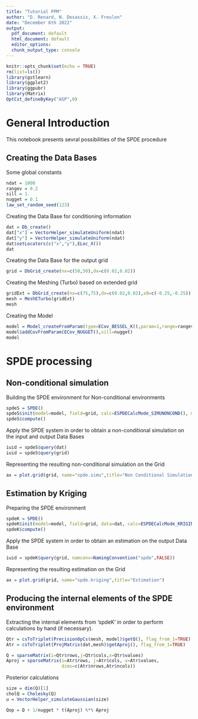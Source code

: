 ```yaml
---
title: "Tutorial PPM"
author: "D. Renard, N. Desassis, X. Freulon"
date: "December 6th 2022"
output:
  pdf_document: default
  html_document: default
  editor_options: 
  chunk_output_type: console
---
```


```r
knitr::opts_chunk$set(echo = TRUE)
rm(list=ls())
library(gstlearn)
library(ggplot2)
library(ggpubr)
library(Matrix)
OptCst_defineByKey("ASP",0)
```

# General Introduction

This notebook presents sevral possibilities of the SPDE procedure

## Creating the Data Bases

Some global constants

```r
ndat = 1000
rangev = 0.2
sill = 1.
nugget = 0.1
law_set_random_seed(123)
```

Creating the Data Base for conditioning information

```r
dat = Db_create()
dat["x"] = VectorHelper_simulateUniform(ndat)
dat["y"] = VectorHelper_simulateUniform(ndat)
dat$setLocators(c("x","y"),ELoc_X())
dat
```

Creating the Data Base for the output grid

```r
grid = DbGrid_create(nx=c(50,50),dx=c(0.02,0.02))
```

Creating the Meshing (Turbo) based on extended grid

```r
gridExt = DbGrid_create(nx=c(75,75),dx=c(0.02,0.02),x0=c(-0.25,-0.25))
mesh = MeshETurbo(gridExt)
mesh
```

Creating the Model

```r
model = Model_createFromParam(type=ECov_BESSEL_K(),param=1,range=rangev,sill=sill)
model$addCovFromParam(ECov_NUGGET(),sill=nugget)
model
```

# SPDE processing

## Non-conditional simulation

Building the SPDE environment for Non-conditional environments

```r
spdeS = SPDE()
spdeS$init(model=model, field=grid, calc=ESPDECalcMode_SIMUNONCOND(), mesh=mesh)
spdeS$compute()
```

Apply the SPDE system in order to obtain a non-conditional simulation on the input and output Data Bases

```r
iuid = spdeS$query(dat)
iuid = spdeS$query(grid)
```

Representing the resulting non-conditional simulation on the Grid

```r
ax = plot.grid(grid, name="spde.simu",title="Non Conditional Simulation")
```

## Estimation by Kriging

Preparing the SPDE environment

```r
spdeK = SPDE()
spdeK$init(model=model, field=grid, data=dat, calc=ESPDECalcMode_KRIGING(), mesh=mesh)
spdeK$compute()
```

Apply the SPDE system in order to obtain an estimation on the output Data Base

```r
iuid = spdeK$query(grid, namconv=NamingConvention("spde",FALSE))
```

Representing the resulting estimation on the Grid

```r
ax = plot.grid(grid, name="spde.kriging",title="Estimation")
```

## Producing the internal elements of the SPDE environment

Extracting the internal elements from 'spdeK' in order to perform calculations by hand (if necessary).

```r
Qtr = csToTriplet(PrecisionOpCs(mesh, model)$getQ(), flag_from_1=TRUE)
Atr = csToTriplet(ProjMatrix(dat,mesh)$getAproj(), flag_from_1=TRUE)

Q = sparseMatrix(i=Qtr$rows,j=Qtr$cols,x=Qtr$values)
Aproj = sparseMatrix(i=Atr$rows, j=Atr$cols, x=Atr$values,
                     dims=c(Atr$nrows,Atr$ncols))
```

Posterior calculations

```r
size = dim(Q)[1]
cholQ = Cholesky(Q)
u = VectorHelper_simulateGaussian(size)
```

```r
Qop = Q + 1/nugget * t(Aproj) %*% Aproj
```

